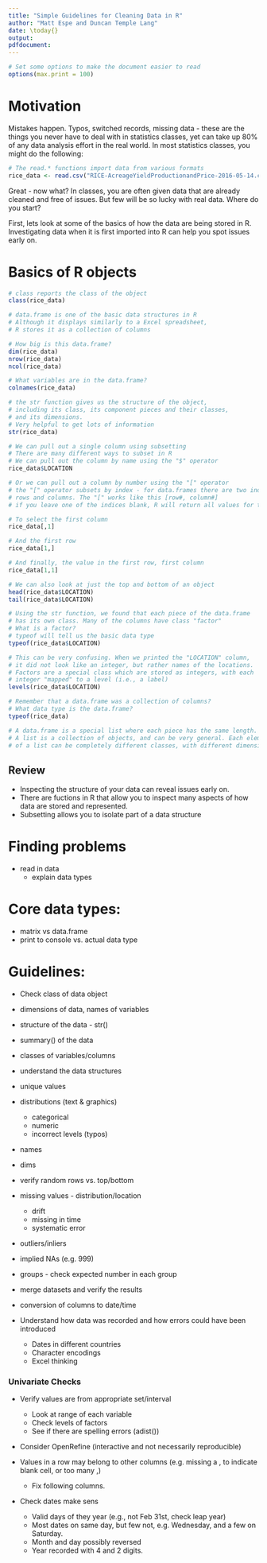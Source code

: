 ```yaml
---
title: "Simple Guidelines for Cleaning Data in R"
author: "Matt Espe and Duncan Temple Lang"
date: \today{}
output:
pdfdocument:
---
```


```r
# Set some options to make the document easier to read
options(max.print = 100)
```

# Motivation

Mistakes happen. Typos, switched records, missing data - these are the
things you never have to deal with in statistics classes, yet can take
up 80\% of any data analysis effort in the real world. In most
statistics classes, you might do the following:


```r
# The read.* functions import data from various formats
rice_data <- read.csv("RICE-AcreageYieldProductionandPrice-2016-05-14.csv", header = TRUE)

```

Great - now what? In classes, you are often given data that are
already cleaned and free of issues. But few will be so lucky with real
data. Where do you start?

First, lets look at some of the basics of how the data are being
stored in R. Investigating data when it is first imported into R can
help you spot issues early on.

# Basics of R objects

```r
# class reports the class of the object
class(rice_data)

# data.frame is one of the basic data structures in R
# Although it displays similarly to a Excel spreadsheet, 
# R stores it as a collection of columns

# How big is this data.frame?
dim(rice_data)
nrow(rice_data)
ncol(rice_data)

# What variables are in the data.frame?
colnames(rice_data)

# the str function gives us the structure of the object,
# including its class, its component pieces and their classes,
# and its dimensions.
# Very helpful to get lots of information
str(rice_data)

# We can pull out a single column using subsetting
# There are many different ways to subset in R
# We can pull out the column by name using the "$" operator
rice_data$LOCATION

# Or we can pull out a column by number using the "[" operator
# the "[" operator subsets by index - for data.frames there are two indices
# rows and columns. The "[" works like this [row#, column#]
# if you leave one of the indices blank, R will return all values for that index

# To select the first column
rice_data[,1]

# And the first row
rice_data[1,]

# And finally, the value in the first row, first column
rice_data[1,1]

# We can also look at just the top and bottom of an object
head(rice_data$LOCATION)
tail(rice_data$LOCATION)

# Using the str function, we found that each piece of the data.frame
# has its own class. Many of the columns have class "factor"
# What is a factor?
# typeof will tell us the basic data type
typeof(rice_data$LOCATION)

# This can be very confusing. When we printed the "LOCATION" column,
# it did not look like an integer, but rather names of the locations.
# Factors are a special class which are stored as integers, with each
# integer "mapped" to a level (i.e., a label)
levels(rice_data$LOCATION)

# Remember that a data.frame was a collection of columns?
# What data type is the data.frame?
typeof(rice_data)

# A data.frame is a special list where each piece has the same length.
# A list is a collection of objects, and can be very general. Each element
# of a list can be completely different classes, with different dimensions.

```

## Review

  - Inspecting the structure of your data can reveal issues early on.
  - There are fuctions in R that allow you to inspect many aspects of how data are stored and represented.
  - Subsetting allows you to isolate part of a data structure
  
# Finding problems

- read in data
  - explain data types

# Core data types:

  - matrix vs data.frame
  - print to console vs. actual data type

# Guidelines:

  - Check class of data object
  - dimensions of data, names of variables
  - structure of the data - str()
  - summary() of the data
  - classes of variables/columns
  - <aside/teaching moment> understand the data structures
  - unique values
  - distributions (text & graphics)
    - categorical
    - numeric
    - incorrect levels (typos)
  - names
  - dims
  - verify random rows vs. top/bottom  
  - missing values - distribution/location  
    - drift	
    - missing in time	
    - systematic error
  - outliers/inliers
  - implied NAs (e.g. 999) 
  - groups - check expected number in each group
  - merge datasets and verify the results
  - conversion of columns to date/time


  - Understand how data was recorded and how errors could have been introduced 
    - Dates in different countries
    - Character encodings
    - Excel thinking 
    
### Univariate Checks
+ Verify values are from appropriate set/interval
  + Look at range of each variable
  + Check levels of factors
  + See if there are spelling errors (adist())
+ Consider OpenRefine  (interactive and not necessarily reproducible)

+ Values in a row may belong to other columns  (e.g. missing a , to indicate blank cell, or too many ,)
  + Fix following columns.
  
+ Check dates make sens
  + Valid days of they year (e.g., not Feb 31st, check leap year)
  + Most dates on same day, but few not, e.g. Wednesday, and a few on Saturday.
  + Month and day possibly reversed
  + Year recorded with 4 and 2 digits.